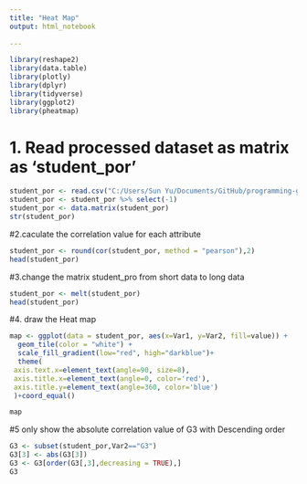 ```yaml
---
title: "Heat Map"
output: html_notebook
    
---
```




```r
library(reshape2)  
library(data.table)                                      
library(plotly)   
library(dplyr)
library(tidyverse)
library(ggplot2)
library(pheatmap)

```

# 1. Read processed dataset as matrix as 'student_por'
```r
student_por <- read.csv("C:/Users/Sun Yu/Documents/GitHub/programming-group-project/data/student-por_v3.csv", header = TRUE)
student_por <- student_por %>% select(-1)
student_por <- data.matrix(student_por)
str(student_por)

```
#2.caculate the correlation value for each attribute

```r

student_por <- round(cor(student_por, method = "pearson"),2)
head(student_por)

```

#3.change the matrix student_pro from  short data to long data
```r
student_por <- melt(student_por)
head(student_por)
```

#4. draw the Heat map
```r

map <- ggplot(data = student_por, aes(x=Var1, y=Var2, fill=value)) +
  geom_tile(color = "white") +
  scale_fill_gradient(low="red", high="darkblue")+
  theme(
 axis.text.x=element_text(angle=90, size=8),
 axis.title.x=element_text(angle=0, color='red'),
 axis.title.y=element_text(angle=360, color='blue')
 )+coord_equal()

map

```
#5 only show the absolute correlation value of G3 with Descending order
```r
G3 <- subset(student_por,Var2=="G3")
G3[3] <- abs(G3[3])
G3 <- G3[order(G3[,3],decreasing = TRUE),]
G3
```

